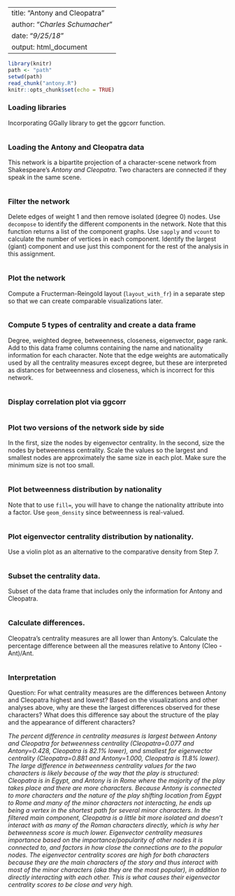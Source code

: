  ---
 title: "Antony and Cleopatra"
 author: "_Charles Schumacher_"
 date: "_9/25/18_"
 output: html_document
---

```{r}
library(knitr)
path <- "path"
setwd(path)
read_chunk("antony.R")
knitr::opts_chunk$set(echo = TRUE)
```

  
### Loading  libraries
Incorporating GGally library to get the ggcorr function.
  
```{r C1, results="hide", warning=FALSE, message=FALSE}
```

### Loading the Antony and Cleopatra data 
This network is a bipartite projection of a character-scene
network from Shakespeare's _Antony and Cleopatra_. Two characters are connected if they speak in the same scene.

```{r C2}
```

### Filter the network

Delete edges of weight 1 and then remove isolated (degree 0) nodes. Use ```decompose``` to identify the different components in the network. Note that this function returns a list of the component graphs. Use ```sapply``` and ```vcount``` to calculate the number of vertices in each component. Identify the largest (giant) component and use just this component for the rest of the analysis in this assignment.

```{r C3}
```

### Plot the network 

Compute a Fructerman-Reingold layout (```layout_with_fr```) in a separate step so that we can create comparable visualizations later.

```{r C4}

```

### Compute 5 types of centrality and create a data frame 

Degree, weighted degree, betweenness, closeness, eigenvector, page rank. Add to this data frame columns containing the name and nationality information for each character. Note that the edge weights are automatically used by all the centrality measures except degree, but these are interpreted as distances for betweenness and closeness, which is incorrect for this network. 

```{r C5}

```


### Display correlation plot via ggcorr

```{r C6}
```

### Plot two versions of the network side by side 

In the first, size the nodes by eigenvector centrality. In the second, size the nodes by betweenness centrality. Scale the values so the largest and smallest nodes are approximately the same size in each plot. Make sure the minimum size is not too small.

```{r C7, fig.height=8, fig.width=15}

```

### Plot betweenness distribution by nationality 
Note that to use ```fill=```, you will have to change the nationality attribute into a factor. Use ```geom_density``` since betweenness is real-valued.

```{r C8}

```

### Plot eigenvector centrality distribution by nationality. 
Use a violin plot as an alternative to the comparative density from Step 7.

```{r C9}

```

### Subset the centrality data. 
Subset of the data frame that includes only the information for Antony and Cleopatra. 

```{r C10}

```

### Calculate differences. 
Cleopatra's centrality measures are all lower than Antony's. Calculate the percentage difference between all the measures relative to Antony (Cleo - Ant)/Ant. 

```{r C11}

```

### Interpretation 

Question: For what centrality measures are the differences between Antony and Cleopatra highest and lowest? Based on the visualizations and other analyses above, why are these the largest differences observed for these characters? What does this difference say about the structure of the play and the appearance of different characters?

_The percent difference in centrality measures is largest between Antony and Cleopatra for betweenness centrality (Cleopatra=0.077 and Antony=0.428, Cleopatra is 82.1% lower), and smallest for eigenvector centrality (Cleopatra=0.881 and Antony=1.000, Cleopatra is 11.8% lower). The large difference in betweenness centrality values for the two characters is likely because of the way that the play is structured: Cleopatra is in Egypt, and Antony is in Rome where the majority of the play takes place and there are more characters. Because Antony is connected to more characters and the nature of the play shifting location from Egypt to Rome and many of the minor characters not interacting, he ends up being a vertex in the shortest path for several minor characters. In the filtered main component, Cleopatra is a little bit more isolated and doesn't interact with as many of the Roman characters directly, which is why her betweenness score is much lower. Eigenvector centrality measures importance based on the importance/popularity of other nodes it is connected to, and factors in how close the connections are to the popular nodes. The eigenvector centrality scores are high for both characters because they are the main characters of the story and thus interact with most of the minor characters (aka they are the most popular), in addition to directly interacting with each other. This is what causes their eigenvector centrality scores to be close and very high._ 



